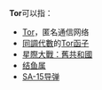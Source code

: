 '''Tor'''可以指：
*[[Tor|Tor]]，匿名通信网络
*[[同調代數|同調代數]]的[[Tor函子|Tor函子]]
*[[星際大戰：舊共和國|星際大戰：舊共和國]]
*[[结鱼属|结鱼属]]
*[[SA-15导弹|SA-15导弹]]
{{disambig}}